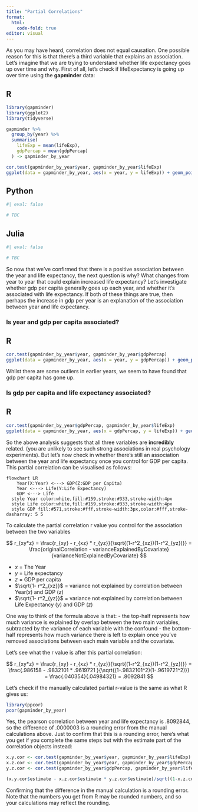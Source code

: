 ```yaml
---
title: "Partial Correlations"
format: 
  html:
    code-fold: true
editor: visual
---
```


As you may have heard, correlation does not equal causation. One possible reason for this is that there's a third variable that explains an association. Let's imagine that we are trying to understand whether life expectancy goes up over time and why. First of all, let's check if lifeExpectancy is going up over time using the **gapminder** data:

::: panel-tabset
## R

```r
library(gapminder)
library(ggplot2)
library(tidyverse)

gapminder %>% 
  group_by(year) %>% 
  summarise(
    lifeExp = mean(lifeExp),
    gdpPercap = mean(gdpPercap)
  ) -> gapminder_by_year

cor.test(gapminder_by_year$year, gapminder_by_year$lifeExp)
ggplot(data = gapminder_by_year, aes(x = year, y = lifeExp)) + geom_point() + geom_smooth(method = lm)
```

## Python

```python
#| eval: false

# TBC

```

## Julia

```julia
#| eval: false

# TBC

```
:::

So now that we've confirmed that there is a positive association between the year and life expectancy, the next question is why? What changes from year to year that could explain increased life expectancy? Let's investigate whether gdp per capita generally goes up each year, and whether it's associated with life expectancy. If both of these things are true, then perhaps the increase in gdp per year is an explanation of the association between year and life expectancy.

### Is year and gdp per capita associated?

::: panel-tabset
## R

```r
cor.test(gapminder_by_year$year, gapminder_by_year$gdpPercap)
ggplot(data = gapminder_by_year, aes(x = year, y = gdpPercap)) + geom_point() + geom_smooth(method = lm)
```

Whilst there are some outliers in earlier years, we seem to have found that gdp per capita has gone up.
:::

### Is gdp per capita and life expectancy associated?

::: panel-tabset
## R

```r
cor.test(gapminder_by_year$gdpPercap, gapminder_by_year$lifeExp)
ggplot(data = gapminder_by_year, aes(x = gdpPercap, y = lifeExp)) + geom_point() + geom_smooth(method = lm)
```
:::

So the above analysis suggests that all three variables are **incredibly** related. (you are unlikely to see such strong associations in real psychology experiments). But let's now check in whether there's still an association between the year and life expectancy once you control for GDP per capita. This partial correlation can be visualised as follows:

```mermaid
flowchart LR
    Year(X:Year) <---> GDP(Z:GDP per Capita)
    Year <---> Life(Y:Life Expectancy)
    GDP <---> Life 
  style Year color:white,fill:#159,stroke:#333,stroke-width:4px
  style Life color:white,fill:#159,stroke:#333,stroke-width:4px
  style GDP fill:#571,stroke:#fff,stroke-width:3px,color:#fff,stroke-dasharray: 5 5
```

To calculate the partial correlation r value you control for the association between the two variables

$$
r_{xy*z} = \frac{r_{xy} - r_{xz} * r_{yz}}{\sqrt{(1-r^2_{xz})(1-r^2_{yz})}} = \frac{originalCorrelation - varianceExplainedByCovariate}{varianceNotExplainedByCovariate}
$$

- $x$ = The Year
- $y$ = Life expectancy
- $z$ = GDP per capita 
- $\sqrt{1- r^2_{xz}}$ = variance not explained by correlation between Year($x$) and GDP ($z$)
- $\sqrt{1- r^2_{yz}}$ = variance not explained by correlation between Life Expectancy ($y$) and GDP ($z$)

One way to think of the formula above is that:
- the top-half represents how much variance is explained by overlap between the two main variables, subtracted by the variance of each variable with the confound
- the bottom-half represents how much variance there is left to explain once you've removed associations between each main variable and the covariate.

Let's see what the r value is after this partial correlation:


$$
r_{xy*z} = \frac{r_{xy} - r_{xz} * r_{yz}}{\sqrt{(1-r^2_{xz})(1-r^2_{yz})}} = \frac{.986158 - .9832101 * .9619721 }{\sqrt{(1-.9832101^2)(1-.9619721^2)}} = \frac{.040354}{.04984321} = .8092841
$$

Let's check if the manually calculated partial r-value is the same as what R gives us:


```r
library(ppcor)
pcor(gapminder_by_year)
```
Yes, the pearson correlation between year and life expectancy is .8092844, so the difference of .0000003 is a rounding error from the manual calculations above. Just to confirm that this is a rounding error, here's what you get if you complete the same steps but with the estimate part of the correlation objects instead:

```r
x.y.cor <- cor.test(gapminder_by_year$year, gapminder_by_year$lifeExp)
x.z.cor <- cor.test(gapminder_by_year$year, gapminder_by_year$gdpPercap)
y.z.cor <- cor.test(gapminder_by_year$gdpPercap, gapminder_by_year$lifeExp)

(x.y.cor$estimate - x.z.cor$estimate * y.z.cor$estimate)/sqrt((1-x.z.cor$estimate^2) * (1 - y.z.cor$estimate^2))
```

Confirming that the difference in the manual calculation is a rounding error. Note that the numbers you get from R may be rounded numbers, and so your calculations may reflect the rounding.
